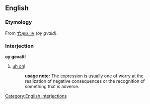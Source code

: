 == English ==
=== Etymology ===
From {{Yidd.}} [[אױ גװאַלד]] ''(oy gvald).''

=== Interjection ===
[[Category:English interjections]]
'''oy gevalt'''!
# [[uh oh]]!
#:'''usage note:''' The expression is usually one of worry at the realization of negative consequences or the recognition of something that is adverse.
